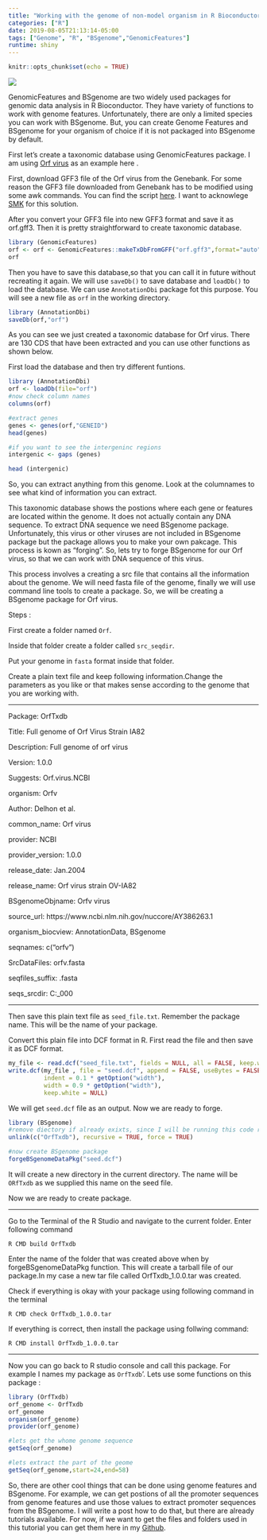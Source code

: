 ```yaml
---
title: "Working with the genome of non-model organism in R Bioconductor"
categories: ["R"]
date: 2019-08-05T21:13:14-05:00
tags: ["Genome", "R", "BSgenome","GenomicFeatures"]
runtime: shiny
---
```


```r
knitr::opts_chunk$set(echo = TRUE)
```

![](genome.jpg)

GenomicFeatures and BSgenome are two widely used packages for genomic data analysis in R Bioconductor. They have variety of functions to work with genome features. Unfortunately, there are only a limited species you can work with BSgenome. But, you can create Genome Features and BSgenome for your organism of choice if it is not packaged into BSgenome by default. 


First let's create a taxonomic database using GenomicFeatures package. I am using [Orf virus](https://www.ncbi.nlm.nih.gov/nuccore/AY386263.1) as an example here . 

First, download GFF3 file of the Orf virus from the Genebank. For some reason the GFF3 file downloaded from Genebank has to be modified using some awk commands. You can find the script [here](https://www.biostars.org/p/382165/). I want to acknowlege [SMK](https://www.biostars.org/u/33094/) for this solution.

After you convert your GFF3 file into new GFF3 format and save it as orf.gff3. Then it is pretty straightforward to create taxonomic database.

```r
library (GenomicFeatures)
orf <- orf <- GenomicFeatures::makeTxDbFromGFF("orf.gff3",format="auto")
orf
```


Then you have to save this database,so that you can call it in future without recreating it again. We will use  `saveDb()` to save database and `loadDb()` to load the database. We can use `AnnotationDbi` package fot this purpose. You will see a new file as `orf` in the working directory. 

```r
library (AnnotationDbi)
saveDb(orf,"orf")

```


As you can see we just created a taxonomic database for Orf virus. There are 130 CDS that have been extracted and you can use other functions as shown below.

First load the database and then try different funtions. 

```r
library (AnnotationDbi)
orf <- loadDb(file="orf")
#now check column names
columns(orf)

#extract genes
genes <- genes(orf,"GENEID")
head(genes)

#if you want to see the intergeninc regions
intergenic <- gaps (genes)

head (intergenic)

```

So, you can extract anything from this genome. Look at the columnames to see what kind of information you can extract.


This taxonomic database shows the postions where each gene or features are located within the genome. It does not actually contain any DNA sequence. To extract DNA sequence we need BSgenome package. Unfortunately, this virus or other viruses are not included in BSgenome package but the package allows you to make your own pakcage. This process is kown as "forging". So, lets try to forge BSgenome for our Orf virus, so that we can work with DNA sequence of this virus.


This process involves a creating a src file that contains all the information about the genome. We will need fasta file of the genome, finally we will use command line tools to create a package. So, we will be creating a BSgenome package for Orf virus.

Steps :

First create a folder named `Orf`.

Inside that folder create a folder called `src_seqdir`.

Put your genome in `fasta` format inside that folder.

Create a plain text file and keep following information.Change the parameters as you like or that makes sense according to the genome that you are working with.

---

Package: OrfTxdb

Title: Full genome of Orf Virus Strain IA82

Description: Full genome of orf virus 

Version: 1.0.0

Suggests: Orf.virus.NCBI

organism: Orfv

Author: Delhon et al.

common_name: Orf virus

provider: NCBI

provider_version: 1.0.0

release_date: Jan.2004

release_name: Orf virus strain OV-IA82

BSgenomeObjname: Orfv virus

source_url: https://www.ncbi.nlm.nih.gov/nuccore/AY386263.1

organism_biocview: AnnotationData, BSgenome

seqnames: c("orfv")

SrcDataFiles: orfv.fasta

seqfiles_suffix: .fasta

seqs_srcdir: C:\Users\lokra_000\OneDrive\Github\OrfTxdb


---


Then save this plain text file as `seed_file.txt`. Remember the package name. This will be the name of your package.

Convert this plain file into DCF format in R. First read the file and then save it as DCF format.

```r
my_file <- read.dcf("seed_file.txt", fields = NULL, all = FALSE, keep.white = NULL)
write.dcf(my_file , file = "seed.dcf", append = FALSE, useBytes = FALSE,
          indent = 0.1 * getOption("width"),
          width = 0.9 * getOption("width"),
          keep.white = NULL)

```


We will get `seed.dcf` file as an output. Now we are ready to forge. 


```r
library (BSgenome)
#remove diectory if already exixts, since I will be running this code repeatedly
unlink(c("OrfTxdb"), recursive = TRUE, force = TRUE)

#now create BSgenome package
forgeBSgenomeDataPkg("seed.dcf")
```

It will create a new directory in the current directory. The name will be  `ORfTxdb` as we supplied this name on the seed file.



Now we are ready to create package.

---


Go to the Terminal of the R Studio and navigate to the current folder.
Enter following command



`R CMD build OrfTxdb`

Enter the name of the folder that was created above when by forgeBSgenomeDataPkg  function. This will create a tarball file of our package.In my case a new tar file called OrfTxdb_1.0.0.tar was created.

Check if everything is okay with your package using following command in the terminal


`R CMD check OrfTxdb_1.0.0.tar`


If everything is correct, then install the package using follwing command:

`R CMD install OrfTxdb_1.0.0.tar`

---


Now you can go back to R studio console and call this package. For example I names my package as `OrfTxdb`'. Lets use some functions on this package :

```r

library (OrfTxdb)
orf_genome <- OrfTxdb
orf_genome
organism(orf_genome)
provider(orf_genome)

#lets get the whome genome sequence
getSeq(orf_genome)

#lets extract the part of the geome
getSeq(orf_genome,start=24,end=58)

```


So, there are other cool things that can be done using genome features and BSgenome. For example, we can get postions of all the promoter sequences from genome features and use those values to extract promoter sequences from the BSgenome. I will write a post how to do that, but there are already tutorials available. For now, if we want to get the files and folders used in this tutorial you can get them here in my [Github](https://github.com/lrjoshi/OrfTxdb).


